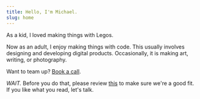 ```yaml
---
title: Hello, I'm Michael.
slug: home
---
```


As a kid, I loved making things with Legos.

Now as an adult, I enjoy making things with code. This usually
involves designing and developing digital products. Occasionally, it
is making art, writing, or photography.

Want to team up? [Book a call](https://cal.com/bolander72).

_WAIT._ Before you do that, please review
[this](/credo) to make sure we're a good fit. If you like what you read, let's talk.

